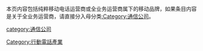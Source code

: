 {{Catnav|頁面分類|人类社会|通信|通信技术|电话|行動電話}}
{{Catnav|頁面分類|人类社会|通信|电信|無線通訊|行動電話}}
{{Catnav|頁面分類|人类社会|通信|無線通訊|行動電話}}
{{Catnav|頁面分類|人类社会|科技|通信技术|电话|行動電話}}
{{Catnav|頁面分類|人类社会|科技|办公设备|电话|行動電話}}
{{Catnav|頁面分類|人类社会|生活|通信|無線通訊|行動電話}}
{{Catnav|頁面分類|…|家具|消費電子產品|电话|行動電話}}
{{Catnav|頁面分類|人类社会|通信|通信技术|通信公司}}
{{Catnav|頁面分類|人类社会|组织|企業|公司|通信公司}}
{{Catnav|頁面分類|人类社会|科技|通信技术|通信公司}}
{{Catnav|頁面分類|人类社会|科技|信息技术|通信技术|通信公司}}
{{Catnav|頁面分類|人类社会|知識|科技|通信技术|通信公司}}
{{Catnav|頁面分類|人类社会|生活|通信|通信技术|通信公司}}
{{Catnav|頁面分類|人类社会|法律|法人|公司|通信公司}}

{{catmore}}

本页内容包括纯粹移动电话运营商或全业务运营商属下的移动品牌，如果条目内容是关于全业务运营商，请直接分入母分类[[:Category:通信公司|:Category:通信公司]]。

[[category:通信公司|category:通信公司]]
[[Category:行動電話產業|Category:行動電話產業]]